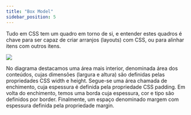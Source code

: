 ```yaml
---
title: "Box Model"
sidebar_position: 5
---
```


Tudo em CSS tem um quadro em torno de si, e entender estes quadros é chave para ser capaz de criar arranjos (layouts) com CSS, ou para alinhar itens com outros itens.

![](./assets/image37.png)

No diagrama destacamos uma área mais interior, denominada área dos conteúdos, cujas dimensões (largura e altura) são definidas pelas propriedades CSS width e height. Segue-se uma área chamada de enchimento, cuja espessura é definida pela propriedade CSS padding. Em volta do enchimento, temos uma borda cuja espessura, cor e tipo são definidos por border. Finalmente, um espaço denominado margem com espessura definida pela propriedade margin.
